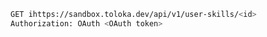 ```bash
GET ihttps://sandbox.toloka.dev/api/v1/user-skills/<id>
Authorization: OAuth <OAuth token>
```